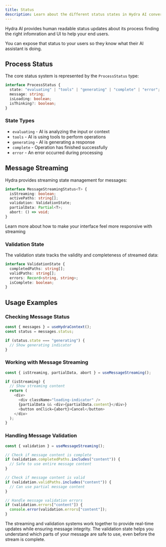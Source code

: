```yaml
---
title: Status
description: Learn about the different status states in Hydra AI conversations.
---
```


Hydra AI provides human readable status updates about its process finding the right infomration and UI to help your end users.

You can expose that status to your users so they know what their AI assistant is doing.

## Process Status

The core status system is represented by the `ProcessStatus` type:

```typescript
interface ProcessStatus {
  state: "evaluating" | "tools" | "generating" | "complete" | "error";
  message: string;
  isLoading: boolean;
  isThinking?: boolean;
}
```

### State Types

- `evaluating` - AI is analyzing the input or context
- `tools` - AI is using tools to perform operations
- `generating` - AI is generating a response
- `complete` - Operation has finished successfully
- `error` - An error occurred during processing

## Message Streaming

Hydra provides streaming state management for messages:

```typescript
interface MessageStreamingStatus<T> {
  isStreaming: boolean;
  activePaths: string[];
  validation: ValidationState;
  partialData: Partial<T>;
  abort: () => void;
}
```

<Cards>
  <Card href="/vnext/overview/streaming" title="Streaming Overview">
    Learn more about how to make your interface feel more responsive with
    streaming
  </Card>
</Cards>

### Validation State

The validation state tracks the validity and completeness of streamed data:

```typescript
interface ValidationState {
  completedPaths: string[];
  validPaths: string[];
  errors: Record<string, string>;
  isComplete: boolean;
}
```

## Usage Examples

### Checking Message Status

```typescript
const { messages } = useHydraContext();
const status = messages.status;

if (status.state === "generating") {
  // Show generating indicator
}
```

### Working with Message Streaming

```typescript
const { isStreaming, partialData, abort } = useMessageStreaming();

if (isStreaming) {
  // Show streaming content
  return (
    <div>
      <div className="loading-indicator" />
      {partialData && <div>{partialData.content}</div>}
      <button onClick={abort}>Cancel</button>
    </div>
  );
}
```

### Handling Message Validation

```typescript
const { validation } = useMessageStreaming();

// Check if message content is complete
if (validation.completedPaths.includes("content")) {
  // Safe to use entire message content
}

// Check if message content is valid
if (validation.validPaths.includes("content")) {
  // Can use partial message content
}

// Handle message validation errors
if (validation.errors["content"]) {
  console.error(validation.errors["content"]);
}
```

The streaming and validation systems work together to provide real-time updates while ensuring message integrity. The validation state helps you understand which parts of your message are safe to use, even before the stream is complete.
